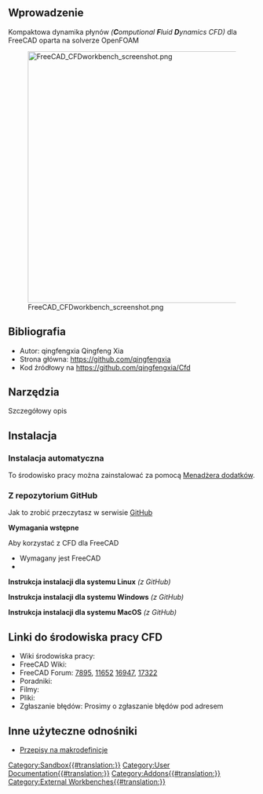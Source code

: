 <languages/>

<span id="Introduction"></span>
==Wprowadzenie==

{{TOCright}}

Kompaktowa dynamika płynów ''('''C'''omputional '''F'''luid '''D'''ynamics CFD)'' dla FreeCAD oparta na solverze OpenFOAM 

[[Image:FreeCAD_CFDworkbench_screenshot.png|512px]]


<span id="References"></span>
==Bibliografia==

* Autor: qingfengxia Qingfeng Xia
* Strona główna: https://github.com/qingfengxia
* Kod źródłowy na https://github.com/qingfengxia/Cfd

<span id="Tools"></span>
==Narzędzia==

Szczegółowy opis

<span id="Installation"></span>
==Instalacja==

<span id="Automatic_installation"></span>
===Instalacja automatyczna===

To środowisko pracy można zainstalować za pomocą [[Std_AddonMgr/pl|Menadżera dodatków]].

<span id="From_GitHub"></span>
===Z repozytorium GitHub===

Jak to zrobić przeczytasz w serwisie [https://github.com/qingfengxia/Cfd GitHub]

'''Wymagania wstępne'''

Aby korzystać z CFD dla FreeCAD
* Wymagany jest FreeCAD {{VersionPlus/pl|0.17}}
*    

'''Instrukcja instalacji dla systemu Linux''' ''(z GitHub)''

'''Instrukcja instalacji dla systemu Windows''' ''(z GitHub)''

'''Instrukcja instalacji dla systemu MacOS''' ''(z GitHub)''

<span id="Links_to_CFD_WB"></span>
==Linki do środowiska pracy CFD==

* Wiki środowiska pracy: 
* FreeCAD Wiki: 
* FreeCAD Forum: [https://forum.freecad.org/viewtopic.php?f=24&t=7895 7895], [https://forum.freecad.org/viewtopic.php?t=11652 11652] [https://forum.freecad.org/viewtopic.php?t=16947 16947], [https://forum.freecad.org/viewtopic.php?t=17322 17322]
* Poradniki: 
* Filmy:  
* Pliki: 
* Zgłaszanie błędów: Prosimy o zgłaszanie błędów pod adresem 

<span id="Other_useful_links"></span>
==Inne użyteczne odnośniki==

* [[Macros_recipes/pl|Przepisy na makrodefinicje]]

[[Category:Sandbox{{#translation:}}]]
[[Category:User Documentation{{#translation:}}]]
[[Category:Addons{{#translation:}}]]
[[Category:External Workbenches{{#translation:}}]]
{{clear}}